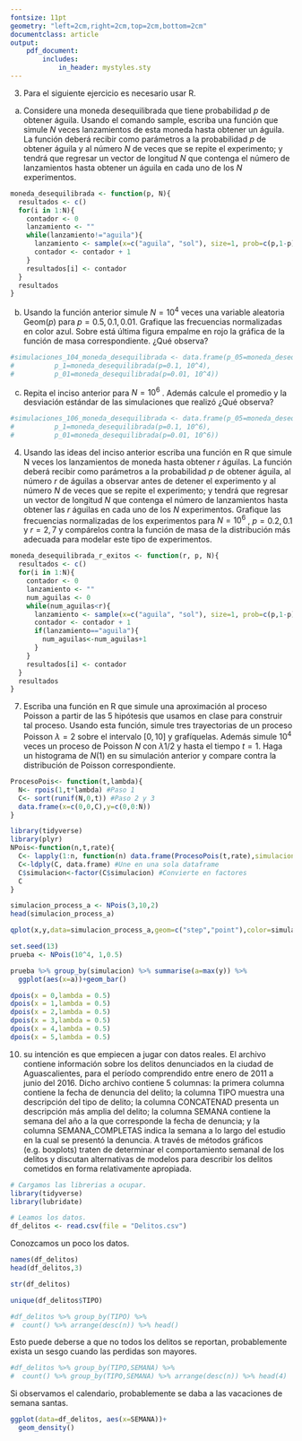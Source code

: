 ```yaml
---
fontsize: 11pt
geometry: "left=2cm,right=2cm,top=2cm,bottom=2cm"
documentclass: article
output:
    pdf_document:
        includes:
            in_header: mystyles.sty
---
```


3. Para el siguiente ejercicio es necesario usar R.

a) Considere una moneda desequilibrada que tiene probabilidad $p$ de obtener águila. Usando el comando sample, escriba una función que simule $N$ veces lanzamientos de esta moneda hasta obtener un águila. La función deberá recibir como parámetros a la probabilidad $p$ de obtener águila y al número $N$ de veces que se repite el experimento; y tendrá que regresar un vector de longitud $N$ que contenga el número de lanzamientos hasta obtener un águila en cada uno de los $N$ experimentos.

```r
moneda_desequilibrada <- function(p, N){
  resultados <- c()
  for(i in 1:N){
    contador <- 0
    lanzamiento <- ""
    while(lanzamiento!="aguila"){
      lanzamiento <- sample(x=c("aguila", "sol"), size=1, prob=c(p,1-p))
      contador <- contador + 1
    }
    resultados[i] <- contador
  }
  resultados
}
```

b) Usando la función anterior simule $N = 10^4$ veces una variable aleatoria Geom$(p)$ para $p = 0.5, 0.1, 0.01.$ Grafique las frecuencias normalizadas en color azul. Sobre está última figura empalme en rojo la gráfica de la función de masa correspondiente. ¿Qué observa?
```r
#simulaciones_104_moneda_desequilibrada <- data.frame(p_05=moneda_desequilibrada(p=0.5, 10^4),
#          p_1=moneda_desequilibrada(p=0.1, 10^4),
#          p_01=moneda_desequilibrada(p=0.01, 10^4))
```


c) Repita el inciso anterior para $N = 10^6$ . Además calcule el promedio y la desviación estándar de las simulaciones que realizó ¿Qué observa?
```r
#simulaciones_106_moneda_desequilibrada <- data.frame(p_05=moneda_desequilibrada(p=0.5, 10^6),
#          p_1=moneda_desequilibrada(p=0.1, 10^6),
#          p_01=moneda_desequilibrada(p=0.01, 10^6))
```


4. Usando las ideas del inciso anterior escriba una función en R que simule N veces los lanzamientos de moneda hasta obtener $r$ águilas. La función deberá recibir como parámetros a la probabilidad $p$ de obtener águila, al número $r$ de águilas a observar antes de detener el experimento y al número $N$ de veces que se repite el experimento; y tendrá que regresar un vector de longitud $N$ que contenga el número de lanzamientos hasta obtener las $r$ águilas en cada uno de los $N$ experimentos. Grafique las frecuencias normalizadas de los experimentos para $N = 10^6$ , $p = 0.2, 0.1$ y $r = 2, 7$ y compárelos contra la función de masa de la distribución más adecuada para modelar este tipo de experimentos.

```r
moneda_desequilibrada_r_exitos <- function(r, p, N){
  resultados <- c()
  for(i in 1:N){
    contador <- 0
    lanzamiento <- ""
    num_aguilas <- 0
    while(num_aguilas<r){
      lanzamiento <- sample(x=c("aguila", "sol"), size=1, prob=c(p,1-p))
      contador <- contador + 1
      if(lanzamiento=="aguila"){
        num_aguilas<-num_aguilas+1
      }
    }
    resultados[i] <- contador
  }
  resultados
}
```

 7. Escriba una función en R que simule una aproximación al proceso Poisson a partir de las 5 hipótesis que usamos en clase para construir tal proceso. Usando esta función, simule tres trayectorias de un proceso Poisson $\lambda=2$ sobre el intervalo $[0, 10]$ y grafíquelas. Además simule $10^4$ veces un proceso de Poisson $N$ con $\lambda 1/2$ y hasta el tiempo $t = 1$. Haga un histograma de $N(1)$ en su simulación anterior y compare contra la distribución de Poisson correspondiente.

```r
ProcesoPois<- function(t,lambda){
  N<- rpois(1,t*lambda) #Paso 1
  C<- sort(runif(N,0,t)) #Paso 2 y 3 
  data.frame(x=c(0,0,C),y=c(0,0:N)) 
}
```

```r
library(tidyverse)
library(plyr)
NPois<-function(n,t,rate){
  C<- lapply(1:n, function(n) data.frame(ProcesoPois(t,rate),simulacion=n)) #Genera N dataframes con los procesos
  C<-ldply(C, data.frame) #Une en una sola dataframe
  C$simulacion<-factor(C$simulacion) #Convierte en factores
  C
}
```

```r
simulacion_process_a <- NPois(3,10,2)
head(simulacion_process_a)

qplot(x,y,data=simulacion_process_a,geom=c("step","point"),color=simulacion,xlab="Tiempo",ylab="N(t)",main=sprintf("%d Simulaciones del Proceso de Poisson de Intensidad %.2f",3,2))

```

```r
set.seed(13)
prueba <- NPois(10^4, 1,0.5)

prueba %>% group_by(simulacion) %>% summarise(a=max(y)) %>% 
  ggplot(aes(x=a))+geom_bar()

dpois(x = 0,lambda = 0.5)
dpois(x = 1,lambda = 0.5)
dpois(x = 2,lambda = 0.5)
dpois(x = 3,lambda = 0.5)
dpois(x = 4,lambda = 0.5)
dpois(x = 5,lambda = 0.5)

```


10. \textbf{Este es un problema al que se recurrirá en el futuro,} su intención es que empiecen a jugar con datos reales. El archivo \textsf{ Delitos.csv} contiene información sobre los delitos denunciados en la ciudad de Aguascalientes, para el período comprendido entre enero de 2011 a junio del 2016. Dicho archivo contiene 5 columnas: la primera columna contiene la fecha de denuncia del delito; la columna TIPO muestra una descripción del tipo de delito; la columna CONCATENAD presenta un descripción más amplia del delito; la columna SEMANA contiene la semana del año a la que corresponde la fecha de denuncia; y la columna SEMANA\_COMPLETAS indica la semana a lo largo del estudio en la cual se presentó la denuncia. A través de métodos gráficos (e.g. boxplots) traten de determinar el comportamiento semanal de los delitos y discutan alternativas de modelos para describir los delitos cometidos en forma relativamente apropiada.

```r
# Cargamos las librerias a ocupar.
library(tidyverse)
library(lubridate)

# Leamos los datos.
df_delitos <- read.csv(file = "Delitos.csv")
```
Conozcamos un poco los datos.

```r
names(df_delitos)
head(df_delitos,3)
```

```r
str(df_delitos)
```

```r
unique(df_delitos$TIPO)
```

```r
#df_delitos %>% group_by(TIPO) %>%
#  count() %>% arrange(desc(n)) %>% head()
```
Esto puede deberse a que no todos los delitos se reportan, probablemente exista un sesgo cuando las perdidas son mayores.

```r
#df_delitos %>% group_by(TIPO,SEMANA) %>%
#  count() %>% group_by(TIPO,SEMANA) %>% arrange(desc(n)) %>% head(4) 
```
Si observamos el calendario, probablemente se daba a las vacaciones de semana santas.

```r
ggplot(data=df_delitos, aes(x=SEMANA))+
  geom_density()
```
